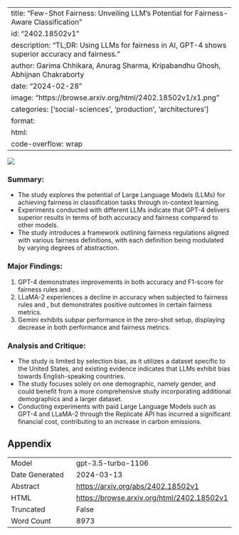 
---
title: "Few-Shot Fairness: Unveiling LLM's Potential for Fairness-Aware Classification"
id: "2402.18502v1"
description: "TL;DR: Using LLMs for fairness in AI, GPT-4 shows superior accuracy and fairness."
author: Garima Chhikara, Anurag Sharma, Kripabandhu Ghosh, Abhijnan Chakraborty
date: "2024-02-28"
image: "https://browse.arxiv.org/html/2402.18502v1/x1.png"
categories: ['social-sciences', 'production', 'architectures']
format:
  html:
    code-overflow: wrap
---

![](https://browse.arxiv.org/html/2402.18502v1/x1.png)

### **Summary:**
- The study explores the potential of Large Language Models (LLMs) for achieving fairness in classification tasks through in-context learning.
- Experiments conducted with different LLMs indicate that GPT-4 delivers superior results in terms of both accuracy and fairness compared to other models.
- The study introduces a framework outlining fairness regulations aligned with various fairness definitions, with each definition being modulated by varying degrees of abstraction.

### **Major Findings:**
1. GPT-4 demonstrates improvements in both accuracy and F1-score for fairness rules  and .
2. LLaMA-2 experiences a decline in accuracy when subjected to fairness rules  and , but demonstrates positive outcomes in certain fairness metrics.
3. Gemini exhibits subpar performance in the zero-shot setup, displaying decrease in both performance and fairness metrics.

### **Analysis and Critique:**
- The study is limited by selection bias, as it utilizes a dataset specific to the United States, and existing evidence indicates that LLMs exhibit bias towards English-speaking countries.
- The study focuses solely on one demographic, namely gender, and could benefit from a more comprehensive study incorporating additional demographics and a larger dataset.
- Conducting experiments with paid Large Language Models such as GPT-4 and LLaMA-2 through the Replicate API has incurred a significant financial cost, contributing to an increase in carbon emissions.

## Appendix

|          |          |
|----------|----------|
| Model     | gpt-3.5-turbo-1106       |
| Date Generated     | 2024-03-13       |
| Abstract | [https://arxiv.org/abs/2402.18502v1](https://arxiv.org/abs/2402.18502v1)        |
| HTML     | [https://browse.arxiv.org/html/2402.18502v1](https://browse.arxiv.org/html/2402.18502v1)       |
| Truncated       | False       |
| Word Count       | 8973       |